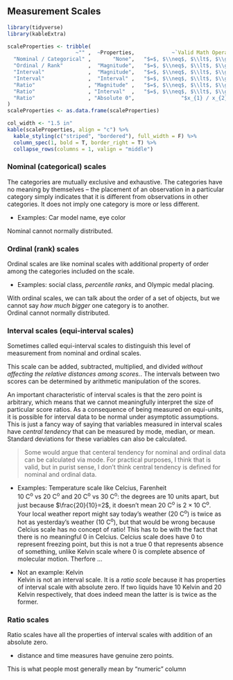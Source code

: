 ## Measurement Scales

```r
library(tidyverse)
library(kableExtra)
```

```r
scaleProperties <- tribble(
                      ~"" ,  ~Properties,            ~`Valid Math Operations`,
  "Nominal / Categorical" ,       "None",   "$=$, $\\neq$, $\\lt$, $\\gt$",
  "Ordinal / Rank"        ,  "Magnitude",   "$=$, $\\neq$, $\\lt$, $\\gt$",
  "Interval"              ,  "Magnitude",   "$=$, $\\neq$, $\\lt$, $\\gt$",
  "Interval"              ,  "Interval" ,   "$=$, $\\neq$, $\\lt$, $\\gt$",
  "Ratio"                 , "Magnitude" ,   "$=$, $\\neq$, $\\lt$, $\\gt$",
  "Ratio"                 , "Interval"  ,   "$=$, $\\neq$, $\\lt$, $\\gt$",
  "Ratio"                 , "Absolute 0",               "$x_{1} / x_{2} = k$"
)
scaleProperties <- as.data.frame(scaleProperties)

col_width <- "1.5 in"
kable(scaleProperties, align = "c") %>% 
  kable_styling(c("striped", "bordered"), full_width = F) %>%
  column_spec(1, bold = T, border_right = T) %>% 
  collapse_rows(columns = 1, valign = "middle")
```

<h3>Nominal (categorical) scales</h3>

The categories are mutually exclusive and exhaustive. The categories have no meaning by themselves – the placement of an observation in a particular category simply indicates that it is different from observations in other categories. It does not imply one category is more or less different.

- Examples: Car model name, eye color

Nominal cannot normally distributed.

<h3>Ordinal (rank) scales</h3>

Ordinal scales are like nominal scales with additional property of order among the categories included on the scale.

- Examples: social class, _*percentile ranks*_, and Olympic medal placing.

With ordinal scales, we can talk about the order of a set of objects, but we cannot say *how much bigger* one category is to another.
<br/>
Ordinal cannot normally distributed.

<h3>Interval scales (equi-interval scales)</h3>

Sometimes called equi-interval scales to distinguish this level of measurement from nominal and ordinal scales.

This scale can be added, subtracted, multiplied, and divided *without affecting the relative distances among scores.*. The intervals between two scores can be determined by arithmetic manipulation of the scores.


An important characteristic of interval scales is that the zero point is arbitrary, which means that we cannot meaningfully interpret the size of particular score ratios. As a consequence of being measured on equi-units, it is possible for interval data to be normal under asymptotic assumptions. This is just a fancy way of saying that variables measured in interval scales have _*central tendency*_ that can be measured by mode, median, or mean. Standard deviations for these variables can also be calculated.

> Some would argue that centeral tendency for nominal and ordinal data can be calculated via mode. For practical purposes, I think that is valid, but in purist sense, I don't think central tendency is defined for nominal and ordinal data.

- Examples: Temperature scale like Celcius, Farenheit
<br/>
10 C^o^ vs 20 C^o^ and 20 C^o^ vs 30 C^o^: the degrees are 10 units apart, but just because $\frac{20}{10}=2$, it doesn't mean 20 C^o^ is $2 \times 10$ C^o^.
<br/>
Your local weather report might say today's weather (20 C^o^) is twice as hot as yesterday's weather (10 C^o^), but that would be wrong because Celcius scale has no concept of ratio! This has to be with the fact that there is no meaningful $0$ in Celcius. Celcius scale does have 0 to represent freezing point, but this is not a true 0 that represents absence of something, unlike Kelvin scale where 0 is complete absence of molecular motion. Therfore ...

- Not an example: Kelvin
<br/> Kelvin is not an interval scale. It is a _ratio scale_ because it has properties of interval scale with absolute zero. If two liquids have 10 Kelvin and 20 Kelvin respectively, that does indeed mean the latter is is twice as the former.

<h3>Ratio scales</h3>

Ratio scales have all the properties of interval scales with addition of an absolute zero. 

- distance and time measures have genuine zero points.

This is what people most generally mean by "numeric" column